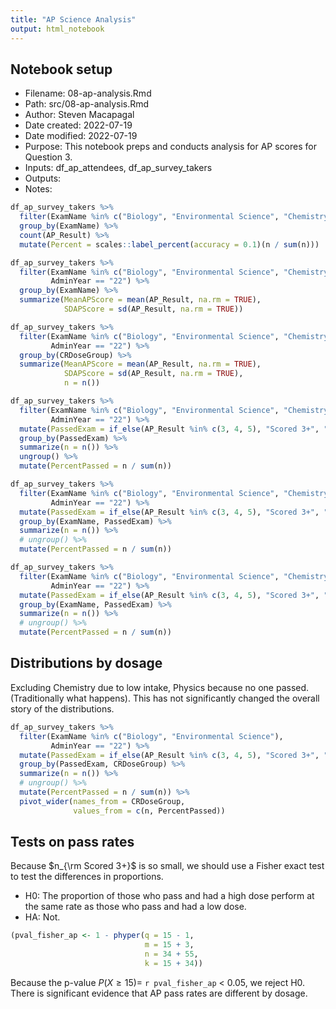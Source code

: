 ```yaml
---
title: "AP Science Analysis"
output: html_notebook
---
```


## Notebook setup

* Filename: 08-ap-analysis.Rmd
* Path: src/08-ap-analysis.Rmd
* Author: Steven Macapagal
* Date created: 2022-07-19
* Date modified: 2022-07-19
* Purpose: This notebook preps and conducts analysis for AP scores for Question 3.
* Inputs: df_ap_attendees, df_ap_survey_takers
* Outputs: 
* Notes:


```r
df_ap_survey_takers %>% 
  filter(ExamName %in% c("Biology", "Environmental Science", "Chemistry", "Physics 1")) %>%
  group_by(ExamName) %>% 
  count(AP_Result) %>% 
  mutate(Percent = scales::label_percent(accuracy = 0.1)(n / sum(n)))
```

```r
df_ap_survey_takers %>%   
  filter(ExamName %in% c("Biology", "Environmental Science", "Chemistry", "Physics 1"), 
         AdminYear == "22") %>% 
  group_by(ExamName) %>%
  summarize(MeanAPScore = mean(AP_Result, na.rm = TRUE),
            SDAPScore = sd(AP_Result, na.rm = TRUE))
```

```r
df_ap_survey_takers %>%   
  filter(ExamName %in% c("Biology", "Environmental Science", "Chemistry", "Physics 1"), 
         AdminYear == "22") %>% 
  group_by(CRDoseGroup) %>%
  summarize(MeanAPScore = mean(AP_Result, na.rm = TRUE),
            SDAPScore = sd(AP_Result, na.rm = TRUE),
            n = n())
```

```r
df_ap_survey_takers %>%
  filter(ExamName %in% c("Biology", "Environmental Science", "Chemistry", "Physics 1"), 
         AdminYear == "22") %>%
  mutate(PassedExam = if_else(AP_Result %in% c(3, 4, 5), "Scored 3+", "Scored Below 3")) %>%
  group_by(PassedExam) %>%
  summarize(n = n()) %>%
  ungroup() %>%
  mutate(PercentPassed = n / sum(n))
```


```r
df_ap_survey_takers %>% 
  filter(ExamName %in% c("Biology", "Environmental Science", "Chemistry", "Physics 1"), 
         AdminYear == "22") %>%
  mutate(PassedExam = if_else(AP_Result %in% c(3, 4, 5), "Scored 3+", "Scored Below 3")) %>%
  group_by(ExamName, PassedExam) %>%
  summarize(n = n()) %>%
  # ungroup() %>%
  mutate(PercentPassed = n / sum(n))
```

```r
df_ap_survey_takers %>%
  filter(ExamName %in% c("Biology", "Environmental Science", "Chemistry", "Physics 1"), 
         AdminYear == "22") %>%
  mutate(PassedExam = if_else(AP_Result %in% c(3, 4, 5), "Scored 3+", "Scored Below 3")) %>%
  group_by(ExamName, PassedExam) %>%
  summarize(n = n()) %>%
  # ungroup() %>%
  mutate(PercentPassed = n / sum(n))
```

## Distributions by dosage

Excluding Chemistry due to low intake, Physics because no one passed. (Traditionally what happens). This has not significantly changed the overall story of the distributions.

```r
df_ap_survey_takers %>%
  filter(ExamName %in% c("Biology", "Environmental Science"), 
         AdminYear == "22") %>%
  mutate(PassedExam = if_else(AP_Result %in% c(3, 4, 5), "Scored 3+", "Scored Below 3")) %>%
  group_by(PassedExam, CRDoseGroup) %>%
  summarize(n = n()) %>%
  # ungroup() %>%
  mutate(PercentPassed = n / sum(n)) %>%
  pivot_wider(names_from = CRDoseGroup,
              values_from = c(n, PercentPassed))
```


## Tests on pass rates

Because $n_{\rm Scored 3+}$ is so small, we should use a Fisher exact test to test the differences in proportions.

* H0: The proportion of those who pass and had a high dose perform at the same rate as those who pass and had a low dose.
* HA: Not.

```r
(pval_fisher_ap <- 1 - phyper(q = 15 - 1, 
                              m = 15 + 3, 
                              n = 34 + 55, 
                              k = 15 + 34))

```

Because the p-value $P(X \geq 15) =$ `r pval_fisher_ap` < 0.05, we reject H0. There is significant evidence that AP pass rates are different by dosage.